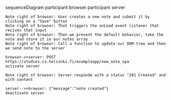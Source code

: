 sequenceDiagram
participant browser
participant server

    Note right of browser: User creates a new note and submit it by clicking on a "Save" button
    Note right of browser: That triggers the onLoad event listener that recives that input
    Note right of browser: Then we prevent the default behavior, take the note and store it in our notes array
    Note right of browser: Call a function to update our DOM tree and then we send note to the server

    browser->>server: POST https://studies.cs.helsinki.fi/exampleapp/new_note_spa
    activate server

    Note right of browser: Server responde with a status "201 Created" and with content

    server-->>browser: {"message":"note created"}
    deactivate server
